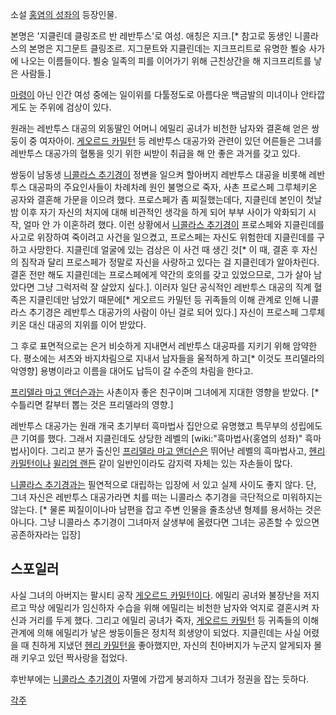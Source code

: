 소설 [[홍염의 성좌]]의 등장인물.

본명은 '지클린데 클링조르 반 레반투스'로 여성. 애칭은 지크.[* 참고로 동생인 니콜라스의 본명은 지그문트 클링조르. 지그문트와 지클린데는 지크프리트로 유명한 뵐숭 사가에 나오는 이름들이다. 뵐숭 일족의 피를 이어가기 위해 근친상간을 해 지크프리트를 낳은 사람들.]

[[마령]]이 아닌 인간 여성 중에는 일이위를 다툴정도로 아름다운 백금발의 미녀이나 안타깝게도 눈 주위에 검상이 있다.

원래는 레반투스 대공의 외동딸인 어머니 에밀리 공녀가 비천한 남자와 결혼해 얻은 쌍둥이 중 여자아이. [[게오르드 카밀턴]] 등 레반투스 대공가와 관련이 있던 어른들은 그녀를 레반투스 대공가의 혈통을 잇기 위한 씨받이 취급을 해 안 좋은 과거를 갖고 있다.

쌍둥이 남동생 [[니콜라스 추기경]]이 정변을 일으켜 할아버지 레반투스 대공을 비롯해 레반투스 대공파의 주요인사들이 차례차례 원인 불명으로 죽자, 사촌 프로스페 그루체키온 공자와 결혼해 가문을 이으려 했다. 프로스페가 좀 찌질했는데다, 지클린데 본인이 첫날밤 이후 자기 자신의 처지에 대해 비관적인 생각을 하게 되어 부부 사이가 악화되기 시작, 얼마 안 가 이혼하려 했다. 이런 상황에서 [[니콜라스 추기경]]이 프로스페와 지클린데를 사고로 위장하여 죽이려고 사건을 일으켰고, 프로스페는 자신도 위험한데 지클린데를 구하고 사망한다. 지클린데 얼굴에 있는 검상은 이 사건 때 생긴 것[* 이 때, 결혼 후 자신의 짐작과 달리 프로스페가 정말로 자신을 사랑하고 있다는 걸 지클린데가 알아차린다. 결혼 전만 해도 지클린데는 프로스페에게 약간의 호의를 갖고 있었으므로, 그가 살아 남았다면 그냥 그럭저럭 잘 살았지 싶다.].
이러자 일단 공식적인 레반투스 대공의 직계 혈족은 지클린데만 남았기 때문에[* 게오르드 카밀턴 등 귀족들의 이해 관계로 인해 니콜라스 추기경은 레반투스 대공가의 사람이 아닌 걸로 되어 있다.] 자신이 프로스페 그루체키온 대신 대공의 지위를 이어 받았다.

그 후로 표면적으로는 은거 비슷하게 지내면서 레반투스 대공파를 지키기 위해 암약한다. 평소에는 셔츠와 바지차림으로 지내서 남자들을 울적하게 하고[* 이것도 프리델라의 악영향] 용병이라고 이름을 대어도 납득이 갈 수준의 차림을 한다고.

[[프리델라 마고 앤더슨]]과는 사촌이자 좋은 친구이며 그녀에게 지대한 영향을 받았다. [* 수틀리면 칼부터 뽑는 것은 프리델라의 영향.] 

레반투스 대공가는 원래 개국 초기부터 흑마법사 집안으로 유명했고 특무부의 성립에도 큰 기여를 했다. 그래서 지클린데도 상당한 레벨의 [wiki:"흑마법사(홍염의 성좌)" 흑마법사]이다. 그리고 분가 출신인 [[프리델라 마고 앤더슨]]은 뛰어난 레벨의 흑마법사고, [[헨리 카밀턴]]이나 [[윌리엄 랜든]] 같이 일반인이라도 감지력 자체는 있는 자손들이 많다.

[[니콜라스 추기경]]과는 필연적으로 대립하는 입장에 서 있고 실제 사이도 좋지 않다. 단, 그녀 자신은 레반투스 대공가라면 치를 떠는 니콜라스 추기경을 극단적으로 미워하지는 않는다. [* 물론 찌질이이나마 남편을 잡고 주변 인물을 줄초상낸 형제를 용서하는 것은 아니다. 그냥 니콜라스 추기경이 그녀마저 살생부에 올렸다면 그녀는 공존할 수 있으면 공존하자라는 입장]










== 스포일러 ==

사실 그녀의 아버지는 팔시티 공작 [[게오르드 카밀턴]]이다. 에밀리 공녀와 불장난을 저지르고 막상 에밀리가 임신하자 수습을 위해 에밀리는 비천한 남자와 억지로 결혼시켜 자신과 거리를 두게 했다. 그리고 에밀리 공녀가 죽자, [[게오르드 카밀턴]] 등 귀족들의 이해 관계에 의해 에밀리가 낳은 쌍둥이들은 정치적 희생양이 되었다. 
지클린데는 사실 어렸을 때 친하게 지냈던 [[헨리 카밀턴]]을 좋아했지만, 자신의 친아버지가 누군지 알게되자 몰래 키우고 있던 짝사랑을 접었다.

후반부에는 [[니콜라스 추기경]]이 자멸에 가깝게 붕괴하자 그녀가 정권을 잡는 듯하다.


[[각주]]
